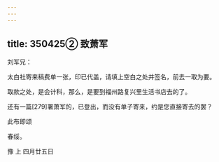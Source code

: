 ```yaml
---
---
---
```

title: 350425② 致萧军
---




刘军兄：

太白社寄来稿费单一张，印已代盖，请填上空白之处并签名，前去一取为要。

取款之处，是会计科，那么，是要到福州路复兴里生活书店去的了。

还有一篇[279]署萧军的，已登出，而没有单子寄来，约是您直接寄去的罢？

此布即颂

春绥。

豫 上 四月廿五日